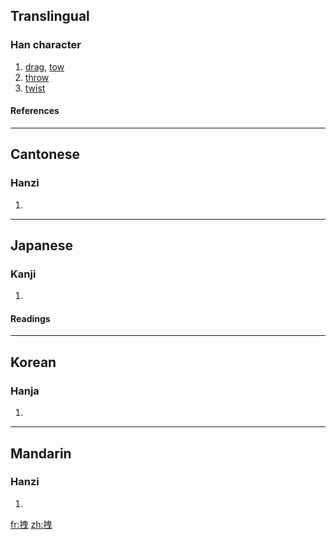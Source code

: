 ==Translingual==
===Han character===
{{Han char|rn=64|rad=手|as=06|sn=9|four=5500<sub>6</sub>|canj=手中田心 (QLWP)}}
# [[drag]], [[tow]]
# [[throw]]
# [[twist]]
====References====
{{Han ref|kx=0428.230|dkj=12013|dj=0777.170|hdz=31869.030|uh=62FD|ud=25341|bh=ABFB|bd=44027}}
----
==Cantonese==
===Hanzi===
{{yue-hanzi|jyut=|y=jai6}}
# {{defn|Cantonese}}
----
==Japanese==
===Kanji===
{{ja-kanji|grade=|rs=手06}}
# {{defn|Japanese}} 
====Readings====
{{ja-readings|on=[[えい]] (ei), [[えつ]] (etsu), [[えち]] (echi), [[せい]] (sei)|kun=[[ひく]] (hiku)}}
----
==Korean==
===Hanja===
{{ko-hanja|hangeul=예|eumhun=|rv=ye|mr=ye|y=yey}}
# {{defn|Korean}}
----
==Mandarin==
===Hanzi===
{{cmn-hanzi|pin=[[zhuāi]] ([[zhuai1]])|wg=chuai<sup>1</sup>}}
# {{defn|Mandarin}}

[[fr:拽]]
[[zh:拽]]